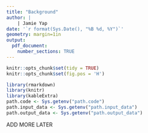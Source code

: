 ```yaml
---
title: "Background"
author: |
    | Jamie Yap
date: '`r format(Sys.Date(), "%B %d, %Y")`'
geometry: margin=1in
output: 
  pdf_document:
    number_sections: TRUE
---
```


```r
knitr::opts_chunk$set(tidy = TRUE)
knitr::opts_chunk$set(fig.pos = 'H')
```

```r
library(rmarkdown)
library(knitr)
library(kableExtra)
path.code <- Sys.getenv("path.code")
path.input_data <- Sys.getenv("path.input_data")
path.output_data <- Sys.getenv("path.output_data")
```

ADD MORE LATER


